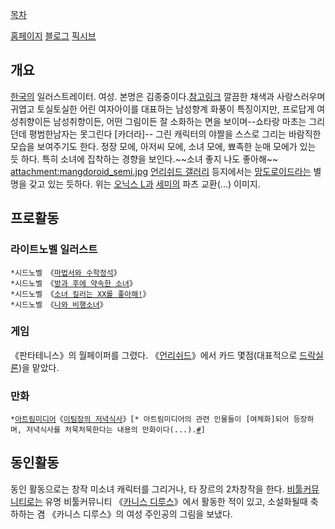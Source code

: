 [[목차]]

[http://manle.ncity.net/ 홈페이지]
[http://manle.egloos.com/ 블로그]
[http://www.pixiv.net/member.php?id=104986 픽시브]

== 개요 == 
[[한국]]의 일러스트레이터. 여성. 본명은 김종중이다.[http://gall.dcinside.com/board/view/?id=unleashed&no=1015618 참고링크] 깔끔한 채색과 사랑스러우며 귀엽고 토실토실한 어린 여자아이를 대표하는 남성향계 화풍이 특징이지만, 프로답게 여성취향이든 남성취향이든, 어떤 그림이든 잘 소화하는 면을 보이며--쇼타랑 마초는 그리던데 평범한남자는 못그린다 [카더라]-- 그린 캐릭터의 야짤을 스스로 그리는 바람직한 모습을 보여주기도 한다. 정장 모에, 아저씨 모에, 소녀 모에, 뾰족한 눈매 모에가 있는 듯 하다. 특히 소녀에 집착하는 경향을 보인다.~~소녀 좋지 나도 좋아해~~ 
attachment:mangdoroid_semi.jpg
[[언리쉬드 갤러리]] 등지에서는 [[넨도로이드|망도로이드]]라는 별명을 갖고 있는 듯하다. 위는 [[드락실론#s-2.1.2|오닉스 L]]과 [[세미(EBS MATH)|세미]]의 파츠 교환(...) 이미지.
== 프로활동 ==
=== 라이트노벨 일러스트 ===
 *시드노벨 《[[마법서와 수학정석]]》
 *시드노벨 《[[방과 후에 약속한 소녀]]》
 *시드노벨 《[[소녀 킬러는 XX를 좋아해!]]》
 *시드노벨 《[[나와 비행소녀]]》
=== 게임 ===
《판타테니스》의 월페이퍼를 그렸다. 
《[[언리쉬드]]》에서 카드 몇점(대표적으로 [[드락실론]])을 맡았다.
=== 만화 ===
 *[[아트림미디어]]《[[이팀장의 저녁식사]]》[* 아트림미디어의 관련 인물들이 [여체화]되어 등장하며, 저녁식사를 처묵처묵한다는 내용의 만화이다(...).[http://www.artlimmedia.com/bbs/board.php?bo_table=book_dn&wr_id=19 #]]

== 동인활동 ==
동인 활동으로는 창작 미소녀 캐릭터를 그리거나, 타 장르의 2차창작을 한다. [[비툴커뮤니티]]로는 유명 비툴커뮤니티 《[[카니스 디루스]]》에서 활동한 적이 있고, 소설화될때 축하하는 겸 《카니스 디루스》의 여성 주인공의 그림을 보냈다.

